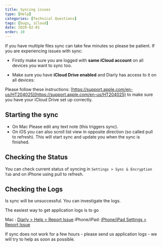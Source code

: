```yaml
---
title: Syncing issues
type: [Help]
categories: [Technical Questions]
tags: [bugs, iCloud]
date: 2020-02-01
order: 10
---
```



If you have multiple files sync can take few minutes so please be patient.  If you are experiencing issues with sync:

- Firstly make sure you are logged with **same iCloud account** on all devices you want to sync too.

- Make sure you have **iCloud Drive enabled** and Diarly has access to it on all devices:

Please follow these instructions: [https://support.apple.com/en-us/HT204025](https://support.apple.com/en-us/HT204025) to make sure you have your iCloud Drive set up correctly.

## Starting the sync

- On Mac Please edit any text note (this triggers sync).
- On iOS you can also scroll list view in opposite direction (so called pull to refresh).  This will start sync and update you when the sync is finished.

## Checking the Status

You can check current status of syncing in `Settings > Sync & Encryption Tab` and on iPhone using pull to refresh.

## Checking the Logs

Is sync will be unsuccessful. You can investigate the logs.

The easiest way to get application logs is to go

Mac : [Diarly > Help > Report Issue](diarly://contactUs)
iPhone/iPad:  [iPhone/iPad Settings > Report Issue](diarly://contactUs)

If sync does not work for a few hours - please send us application logs - we will try to help as soon as possible.
